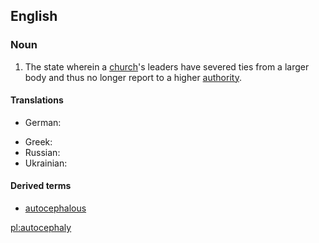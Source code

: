 ==English==

===Noun===
{{en-noun|~|autocephalies}}

# {{label|en|Christianity}} The state wherein a [[church]]'s leaders have severed ties from a larger body and thus no longer report to a higher [[authority]].

====Translations====
{{trans-top|the organisational independence of a church}}
* German: {{t|de|Autokephalie|f}}
{{trans-mid}}
* Greek: {{t+|el|αυτοκεφαλία|f|sc=Grek}}
* Russian: {{t+|ru|автокефалия|f|sc=Cyrl}}
* Ukrainian: {{t|uk|автокефалія|f|sc=Cyrl}}
{{trans-bottom}}

====Derived terms====
* [[autocephalous]]

[[pl:autocephaly]]